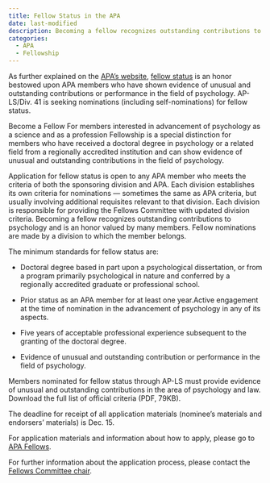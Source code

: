 ```yaml
---
title: Fellow Status in the APA
date: last-modified
description: Becoming a fellow recognizes outstanding contributions to psychology and is an honor valued by many members. Fellow nominations are made by a division to which the member belongs.
categories: 
  - APA
  - Fellowship
---
```


As further explained on the [APA's website](https://www.apa.org/members/your-membership/fellows/index), [fellow status](https://www.apadivisions.org/division-41/membership/fellows/index) is an honor bestowed upon APA members who have shown evidence of unusual and outstanding contributions or performance in the field of psychology. AP-LS/Div. 41 is seeking nominations (including self-nominations) for fellow status.

Become a Fellow
For members interested in advancement of psychology as a science and as a profession
Fellowship is a special distinction for members who have received a doctoral degree in psychology or a related field from a regionally accredited institution and can show evidence of unusual and outstanding contributions in the field of psychology.

Application for fellow status is open to any APA member who meets the criteria of both the sponsoring division and APA. Each division establishes its own criteria for nominations — sometimes the same as APA criteria, but usually involving additional requisites relevant to that division. Each division is responsible for providing the Fellows Committee with updated division criteria.
Becoming a fellow recognizes outstanding contributions to psychology and is an honor valued by many members. Fellow nominations are made by a division to which the member belongs.

The minimum standards for fellow status are:

-   Doctoral degree based in part upon a psychological dissertation, or from a program primarily psychological in nature and conferred by a regionally accredited graduate or professional school.

-   Prior status as an APA member for at least one year.Active engagement at the time of nomination in the advancement of psychology in any of its aspects.

-   Five years of acceptable professional experience subsequent to the granting of the doctoral degree.

-   Evidence of unusual and outstanding contribution or performance in the field of psychology.

Members nominated for fellow status through AP-LS must provide evidence of unusual and outstanding contributions in the area of psychology and law. Download the full list of official criteria (PDF, 79KB).

The deadline for receipt of all application materials (nominee's materials and endorsers' materials) is Dec. 15.

For application materials and information about how to apply, please go to [APA Fellows](http://www.apa.org/members/your-membership/fellows/index.aspx).

For further information about the application process, please contact the [Fellows Committee chair](https://www.apadivisions.org/division-41/leadership/committees/index).
